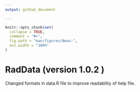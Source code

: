```yaml
---
output: github_document

---
```


<!-- News.md is generated from News.Rmd. Please edit that file -->

```r
knitr::opts_chunk$set(
  collapse = TRUE,
  comment = "#>",
  fig.path = "man/figures/News-",
  out.width = "100%"
)
```
# RadData (version 1.0.2 )
Changed formats in data.R file to improve readability of help file.  
